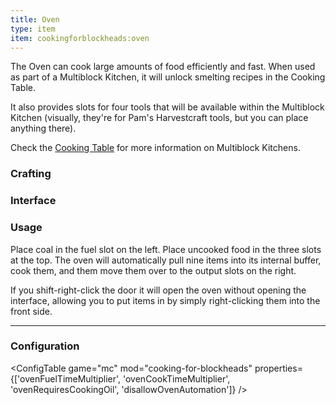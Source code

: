 ```yaml
---
title: Oven
type: item
item: cookingforblockheads:oven
---
```


The Oven can cook large amounts of food efficiently and fast. When used as part of a Multiblock Kitchen, it will unlock smelting recipes in the Cooking Table.

It also provides slots for four tools that will be available within the Multiblock Kitchen (visually, they're for Pam's Harvestcraft tools, but you can place anything there).

Check the [Cooking Table](cooking_table) for more information on Multiblock Kitchens.

### Crafting

<CraftingRecipe recipe="cookingforblockheads:oven"/>

### Interface

<InterfaceScreen screen={ovenImage.src}>
<InterfaceArea x="12" y="34" width="40" height="148" name="Tool Slots" color="orange"/>
<InterfaceArea x="164" y="34" width="112" height="40" name="Input Slots" color="aqua"/>
<InterfaceArea x="118" y="114" width="40" height="40" name="Fuel Slots" color="red"/>
<InterfaceArea x="280" y="78" width="40" height="112" name="Output Slots" color="lime"/>
<InterfaceArea x="164" y="78" width="112" height="112" name="Buffer Slots" color="yellow"/>
<InterfaceArea x="56" y="218" width="328" height="112" name="Player Inventory" color="purple"/>
<InterfaceArea x="56" y="334" width="328" height="40" name="Player Hotbar" color="purple"/>
</InterfaceScreen>

### Usage

Place coal in the fuel slot on the left. Place uncooked food in the three slots at the top. The oven will automatically pull nine items into its internal buffer, cook them, and them move them over to the output slots on the right.

If you shift-right-click the door it will open the oven without opening the interface, allowing you to put items in by simply right-clicking them into the front side.

---

### Configuration

<ConfigTable game="mc" mod="cooking-for-blockheads" properties={['ovenFuelTimeMultiplier', 'ovenCookTimeMultiplier', 'ovenRequiresCookingOil', 'disallowOvenAutomation']} />